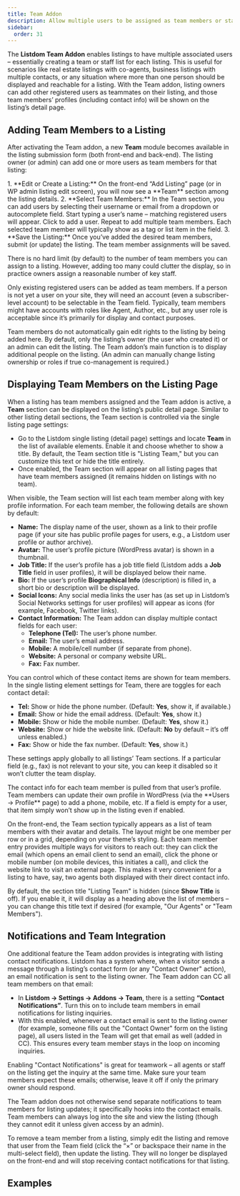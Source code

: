 ```yaml
---
title: Team Addon
description: Allow multiple users to be assigned as team members or staff for a single listing, with their profiles displayed on the listing page.
sidebar:
  order: 31
---
```



The **Listdom Team Addon** enables listings to have multiple associated users – essentially creating a team or staff list for each listing. This is useful for scenarios like real estate listings with co-agents, business listings with multiple contacts, or any situation where more than one person should be displayed and reachable for a listing. With the Team addon, listing owners can add other registered users as teammates on their listing, and those team members’ profiles (including contact info) will be shown on the listing’s detail page.

## Adding Team Members to a Listing

After activating the Team addon, a new **Team** module becomes available in the listing submission form (both front-end and back-end). The listing owner (or admin) can add one or more users as team members for that listing:

<Steps>
1. **Edit or Create a Listing:** On the front-end “Add Listing” page (or in WP admin listing edit screen), you will now see a **Team** section among the listing details. 
2. **Select Team Members:** In the Team section, you can add users by selecting their username or email from a dropdown or autocomplete field. Start typing a user’s name – matching registered users will appear. Click to add a user. Repeat to add multiple team members. Each selected team member will typically show as a tag or list item in the field.
3. **Save the Listing:** Once you’ve added the desired team members, submit (or update) the listing. The team member assignments will be saved.
</Steps>

There is no hard limit (by default) to the number of team members you can assign to a listing. However, adding too many could clutter the display, so in practice owners assign a reasonable number of key staff.

Only existing registered users can be added as team members. If a person is not yet a user on your site, they will need an account (even a subscriber-level account) to be selectable in the Team field. Typically, team members might have accounts with roles like Agent, Author, etc., but any user role is acceptable since it’s primarily for display and contact purposes.

<Aside type="note">
Team members do not automatically gain edit rights to the listing by being added here. By default, only the listing’s owner (the user who created it) or an admin can edit the listing. The Team addon’s main function is to display additional people on the listing. (An admin can manually change listing ownership or roles if true co-management is required.)
</Aside>

## Displaying Team Members on the Listing Page

When a listing has team members assigned and the Team addon is active, a **Team** section can be displayed on the listing’s public detail page. Similar to other listing detail sections, the Team section is controlled via the single listing page settings:

- Go to the Listdom single listing (detail page) settings and locate **Team** in the list of available elements. Enable it and choose whether to show a title. By default, the Team section title is "Listing Team," but you can customize this text or hide the title entirely.
- Once enabled, the Team section will appear on all listing pages that have team members assigned (it remains hidden on listings with no team).

When visible, the Team section will list each team member along with key profile information. For each team member, the following details are shown by default:

- **Name:** The display name of the user, shown as a link to their profile page (if your site has public profile pages for users, e.g., a Listdom user profile or author archive). 
- **Avatar:** The user’s profile picture (WordPress avatar) is shown in a thumbnail.
- **Job Title:** If the user’s profile has a job title field (Listdom adds a **Job Title** field in user profiles), it will be displayed below their name.
- **Bio:** If the user’s profile **Biographical Info** (description) is filled in, a short bio or description will be displayed.
- **Social Icons:** Any social media links the user has (as set up in Listdom’s Social Networks settings for user profiles) will appear as icons (for example, Facebook, Twitter links).
- **Contact Information:** The Team addon can display multiple contact fields for each user:
  - **Telephone (Tel):** The user’s phone number.
  - **Email:** The user’s email address.
  - **Mobile:** A mobile/cell number (if separate from phone).
  - **Website:** A personal or company website URL.
  - **Fax:** Fax number.

You can control which of these contact items are shown for team members. In the single listing element settings for Team, there are toggles for each contact detail:

- **Tel:** Show or hide the phone number. (Default: **Yes**, show it, if available.)
- **Email:** Show or hide the email address. (Default: **Yes**, show it.)
- **Mobile:** Show or hide the mobile number. (Default: **Yes**, show it.)
- **Website:** Show or hide the website link. (Default: **No** by default – it’s off unless enabled.)
- **Fax:** Show or hide the fax number. (Default: **Yes**, show it.)

These settings apply globally to all listings’ Team sections. If a particular field (e.g., fax) is not relevant to your site, you can keep it disabled so it won’t clutter the team display.

<Aside type="note">
The contact info for each team member is pulled from that user’s profile. Team members can update their own profile in WordPress (via the **Users → Profile** page) to add a phone, mobile, etc. If a field is empty for a user, that item simply won’t show up in the listing even if enabled.
</Aside>

On the front-end, the Team section typically appears as a list of team members with their avatar and details. The layout might be one member per row or in a grid, depending on your theme’s styling. Each team member entry provides multiple ways for visitors to reach out: they can click the email (which opens an email client to send an email), click the phone or mobile number (on mobile devices, this initiates a call), and click the website link to visit an external page. This makes it very convenient for a listing to have, say, two agents both displayed with their direct contact info.

By default, the section title "Listing Team" is hidden (since **Show Title** is off). If you enable it, it will display as a heading above the list of members – you can change this title text if desired (for example, "Our Agents" or "Team Members").

## Notifications and Team Integration

One additional feature the Team addon provides is integrating with listing contact notifications. Listdom has a system where, when a visitor sends a message through a listing’s contact form (or any "Contact Owner" action), an email notification is sent to the listing owner. The Team addon can CC all team members on that email:

- In **Listdom → Settings → Addons → Team**, there is a setting **“Contact Notifications”**. Turn this on to include team members in email notifications for listing inquiries.
- With this enabled, whenever a contact email is sent to the listing owner (for example, someone fills out the "Contact Owner" form on the listing page), all users listed in the Team will get that email as well (added in CC). This ensures every team member stays in the loop on incoming inquiries.

<Aside type="tip">
Enabling "Contact Notifications" is great for teamwork – all agents or staff on the listing get the inquiry at the same time. Make sure your team members expect these emails; otherwise, leave it off if only the primary owner should respond.
</Aside>

The Team addon does not otherwise send separate notifications to team members for listing updates; it specifically hooks into the contact emails. Team members can always log into the site and view the listing (though they cannot edit it unless given access by an admin).

To remove a team member from a listing, simply edit the listing and remove that user from the Team field (click the “×” or backspace their name in the multi-select field), then update the listing. They will no longer be displayed on the front-end and will stop receiving contact notifications for that listing.

## Examples

<CardGrid>
  <Card title="Real Estate Co-Agents" description="A real estate listing is handled by **two agents**. The listing owner adds the second agent via the Team addon. Now the property listing’s page shows both Agent A and Agent B, each with their photo, phone number, and email, so prospective buyers can contact either agent." />
  <Card title="Business with Multiple Contacts" description="A restaurant listing includes the **manager and the assistant manager** as team members. The Team section on the listing page displays both contacts. When a user sends an inquiry through the listing, both the manager and assistant manager get the email <Badge text='Pro' /> so they can respond quickly." />
  <Card title="Service Provider Team" description="A home services company has a listing where they want to show **key staff** (electrician, plumber, etc.). Using the Team addon, the company’s listing page now highlights each specialist’s name, title, and contact links, presenting a full team to potential clients." />
</CardGrid>

<LinkCard href="https://demo.webilia.com/listdom/" title="Live Demo – Team Feature" description="Check the Listdom demo to see an example of a listing with multiple team members displayed, and how their contact info is presented." />

